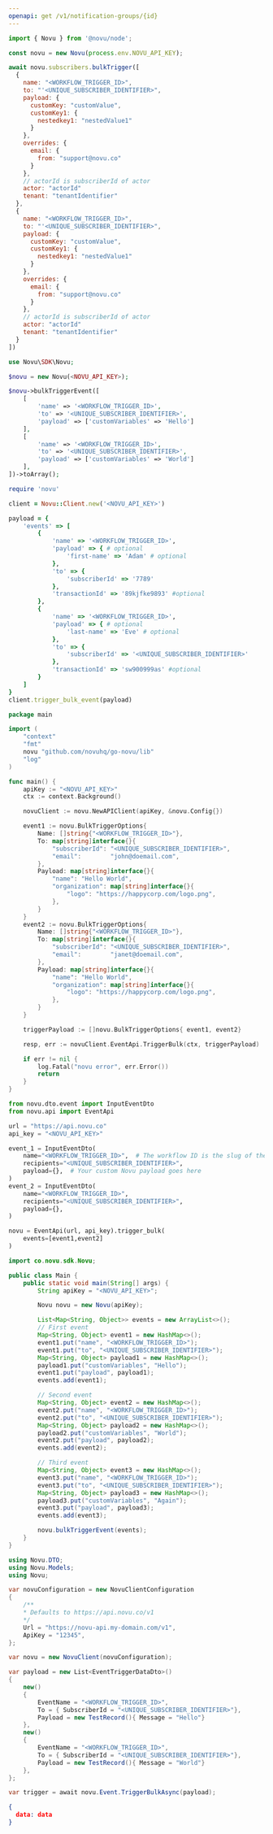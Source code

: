 ```yaml
---
openapi: get /v1/notification-groups/{id}
---
```


<RequestExample>

```javascript Node.js
import { Novu } from '@novu/node';

const novu = new Novu(process.env.NOVU_API_KEY);

await novu.subscribers.bulkTrigger([
  {
    name: "<WORKFLOW_TRIGGER_ID>",
    to: "'<UNIQUE_SUBSCRIBER_IDENTIFIER>",
    payload: {
      customKey: "customValue",
      customKey1: {
        nestedkey1: "nestedValue1"
      }
    },
    overrides: {
      email: {
        from: "support@novu.co"
      }
    },
    // actorId is subscriberId of actor
    actor: "actorId"
    tenant: "tenantIdentifier"
  },
  {
    name: "<WORKFLOW_TRIGGER_ID>",
    to: "'<UNIQUE_SUBSCRIBER_IDENTIFIER>",
    payload: {
      customKey: "customValue",
      customKey1: {
        nestedkey1: "nestedValue1"
      }
    },
    overrides: {
      email: {
        from: "support@novu.co"
      }
    },
    // actorId is subscriberId of actor
    actor: "actorId"
    tenant: "tenantIdentifier"
  }
])
```

```php PHP
use Novu\SDK\Novu;

$novu = new Novu(<NOVU_API_KEY>);

$novu->bulkTriggerEvent([
    [
        'name' => '<WORKFLOW_TRIGGER_ID>', 
        'to' => '<UNIQUE_SUBSCRIBER_IDENTIFIER>', 
        'payload' => ['customVariables' => 'Hello']
    ],
    [
        'name' => '<WORKFLOW_TRIGGER_ID>', 
        'to' => '<UNIQUE_SUBSCRIBER_IDENTIFIER>', 
        'payload' => ['customVariables' => 'World']
    ],
])->toArray();
```

```ruby Ruby
require 'novu'

client = Novu::Client.new('<NOVU_API_KEY>')

payload = {
    'events' => [
        {
            'name' => '<WORKFLOW_TRIGGER_ID>',
            'payload' => { # optional
                'first-name' => 'Adam' # optional
            },
            'to' => {
                'subscriberId' => '7789'
            },
            'transactionId' => '89kjfke9893' #optional
        },
        {
            'name' => '<WORKFLOW_TRIGGER_ID>',
            'payload' => { # optional
                'last-name' => 'Eve' # optional
            },
            'to' => {
                'subscriberId' => '<UNIQUE_SUBSCRIBER_IDENTIFIER>'
            },
            'transactionId' => 'sw900999as' #optional
        }
    ]
}
client.trigger_bulk_event(payload)
```

```go Go
package main

import (
	"context"
	"fmt"
	novu "github.com/novuhq/go-novu/lib"
	"log"
)

func main() {
	apiKey := "<NOVU_API_KEY>"
	ctx := context.Background()

	novuClient := novu.NewAPIClient(apiKey, &novu.Config{})

    event1 := novu.BulkTriggerOptions{
        Name: []string{"<WORKFLOW_TRIGGER_ID>"},
        To: map[string]interface{}{
            "subscriberId": "<UNIQUE_SUBSCRIBER_IDENTIFIER>",
            "email":        "john@doemail.com",
	    },
        Payload: map[string]interface{}{
            "name": "Hello World",
            "organization": map[string]interface{}{
                "logo": "https://happycorp.com/logo.png",
            },
	    }
    }
    event2 := novu.BulkTriggerOptions{
        Name: []string{"<WORKFLOW_TRIGGER_ID>"},
        To: map[string]interface{}{
            "subscriberId": "<UNIQUE_SUBSCRIBER_IDENTIFIER>",
            "email":        "janet@doemail.com",
	    },
        Payload: map[string]interface{}{
            "name": "Hello World",
            "organization": map[string]interface{}{
                "logo": "https://happycorp.com/logo.png",
            },
	    }
    }

    triggerPayload := []novu.BulkTriggerOptions{ event1, event2}

	resp, err := novuClient.EventApi.TriggerBulk(ctx, triggerPayload)

	if err != nil {
		log.Fatal("novu error", err.Error())
		return
	}
}
```

```python Python
from novu.dto.event import InputEventDto
from novu.api import EventApi

url = "https://api.novu.co"
api_key = "<NOVU_API_KEY>"

event_1 = InputEventDto(
    name="<WORKFLOW_TRIGGER_ID>",  # The workflow ID is the slug of the workflow name. It can be found on the workflow page.
    recipients="<UNIQUE_SUBSCRIBER_IDENTIFIER>",
    payload={},  # Your custom Novu payload goes here
)
event_2 = InputEventDto(
    name="<WORKFLOW_TRIGGER_ID>",
    recipients="<UNIQUE_SUBSCRIBER_IDENTIFIER>",
    payload={},
)

novu = EventApi(url, api_key).trigger_bulk(
    events=[event1,event2]
)
```

```java Java
import co.novu.sdk.Novu;

public class Main {
    public static void main(String[] args) {
        String apiKey = "<NOVU_API_KEY>";

        Novu novu = new Novu(apiKey);

        List<Map<String, Object>> events = new ArrayList<>();
        // First event
        Map<String, Object> event1 = new HashMap<>();
        event1.put("name", "<WORKFLOW_TRIGGER_ID>");
        event1.put("to", "<UNIQUE_SUBSCRIBER_IDENTIFIER>");
        Map<String, Object> payload1 = new HashMap<>();
        payload1.put("customVariables", "Hello");
        event1.put("payload", payload1);
        events.add(event1);

        // Second event
        Map<String, Object> event2 = new HashMap<>();
        event2.put("name", "<WORKFLOW_TRIGGER_ID>");
        event2.put("to", "<UNIQUE_SUBSCRIBER_IDENTIFIER>");
        Map<String, Object> payload2 = new HashMap<>();
        payload2.put("customVariables", "World");
        event2.put("payload", payload2);
        events.add(event2);

        // Third event
        Map<String, Object> event3 = new HashMap<>();
        event3.put("name", "<WORKFLOW_TRIGGER_ID>");
        event3.put("to", "<UNIQUE_SUBSCRIBER_IDENTIFIER>");
        Map<String, Object> payload3 = new HashMap<>();
        payload3.put("customVariables", "Again");
        event3.put("payload", payload3);
        events.add(event3);

        novu.bulkTriggerEvent(events);
    }
}


```

```csharp .NET
using Novu.DTO;
using Novu.Models;
using Novu;

var novuConfiguration = new NovuClientConfiguration
{
    /** 
    * Defaults to https://api.novu.co/v1 
    */
    Url = "https://novu-api.my-domain.com/v1", 
    ApiKey = "12345",
};

var novu = new NovuClient(novuConfiguration);

var payload = new List<EventTriggerDataDto>()
{
    new()
    {
        EventName = "<WORKFLOW_TRIGGER_ID>",
        To = { SubscriberId = "<UNIQUE_SUBSCRIBER_IDENTIFIER>"},
        Payload = new TestRecord(){ Message = "Hello"}
    },
    new()
    {
        EventName = "<WORKFLOW_TRIGGER_ID>",
        To = { SubscriberId = "<UNIQUE_SUBSCRIBER_IDENTIFIER>"},
        Payload = new TestRecord(){ Message = "World"}
    },
};

var trigger = await novu.Event.TriggerBulkAsync(payload);
```

</RequestExample>

<ResponseExample>

```json Response
{ 
  data: data
}
```

</ResponseExample>